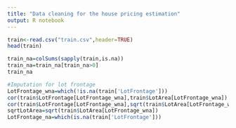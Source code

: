 ```yaml
---
title: "Data cleaning for the house pricing estimation"
output: R notebook
---
```


```r
train<-read.csv("train.csv",header=TRUE)
head(train)

```

```r
train_na=colSums(sapply(train,is.na))
train_na=train_na[train_na>0]
train_na
```
```r
#Imputation for lot frontage
LotFrontage_wna=which(!is.na(train['LotFrontage']))
cor(train$LotFrontage[LotFrontage_wna],train$LotArea[LotFrontage_wna])
cor(train$LotFrontage[LotFrontage_wna],sqrt(train$LotArea[LotFrontage_wna]))
sqrtLotArea=sqrt(train$LotArea[LotFrontage_wna])
LotFrontage_na=which(is.na(train['LotFrontage']))

```


